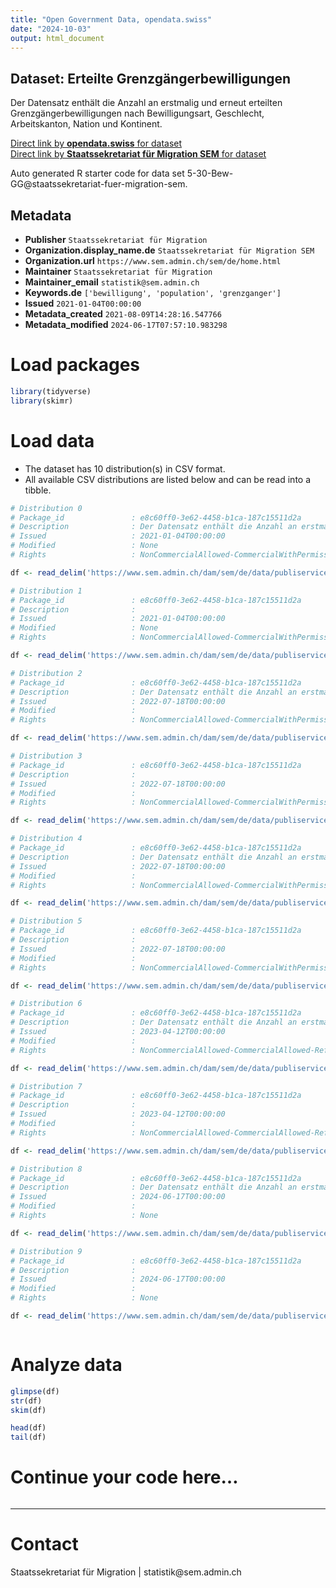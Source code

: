 ```yaml
---
title: "Open Government Data, opendata.swiss"
date: "2024-10-03"
output: html_document
---
```


## Dataset: Erteilte Grenzgängerbewilligungen

Der Datensatz enthält die Anzahl an erstmalig und erneut erteilten Grenzgängerbewilligungen nach Bewilligungsart, Geschlecht, Arbeitskanton, Nation und Kontinent. 

[Direct link by **opendata.swiss** for dataset](https://opendata.swiss/de/dataset/erteilte-grenzgangerbewilligungen)<br>
[Direct link by **Staatssekretariat für Migration SEM** for dataset](https://www.sem.admin.ch/sem/de/home/publiservice/statistik/auslaenderstatistik.html)

Auto generated R starter code for data set 5-30-Bew-GG@staatssekretariat-fuer-migration-sem.

## Metadata

- **Publisher** `Staatssekretariat für Migration`
- **Organization.display_name.de** `Staatssekretariat für Migration SEM`
- **Organization.url** `https://www.sem.admin.ch/sem/de/home.html`
- **Maintainer** `Staatssekretariat für Migration`
- **Maintainer_email** `statistik@sem.admin.ch`
- **Keywords.de** `['bewilligung', 'population', 'grenzganger']`
- **Issued** `2021-01-04T00:00:00`
- **Metadata_created** `2021-08-09T14:28:16.547766`
- **Metadata_modified** `2024-06-17T07:57:10.983298`


# Load packages

```r

library(tidyverse)
library(skimr)

```

# Load data

-   The dataset has 10 distribution(s) in CSV format.
-   All available CSV distributions are listed below and can be read into a tibble.

```r

# Distribution 0
# Package_id               : e8c60ff0-3e62-4458-b1ca-187c15511d2a
# Description              : Der Datensatz enthält die Anzahl an erstmalig und erneut erteilten Grenzgängerbewilligungen nach Bewilligungsart, Geschlecht, Arbeitskanton, Nation und Kontinent im Jahr 2019.
# Issued                   : 2021-01-04T00:00:00
# Modified                 : None
# Rights                   : NonCommercialAllowed-CommercialWithPermission-ReferenceRequired

df <- read_delim('https://www.sem.admin.ch/dam/sem/de/data/publiservice/statistik/auslaenderstatistik/2019/csv/5-30-Bew-GG-d-J-2019.csv.download.csv/5-30-Bew-GG-d-J-2019.csv')

# Distribution 1
# Package_id               : e8c60ff0-3e62-4458-b1ca-187c15511d2a
# Description              : 
# Issued                   : 2021-01-04T00:00:00
# Modified                 : None
# Rights                   : NonCommercialAllowed-CommercialWithPermission-ReferenceRequired

df <- read_delim('https://www.sem.admin.ch/dam/sem/de/data/publiservice/statistik/auslaenderstatistik/2019/csv/5-30-Mouve-Front-f-A-2019.csv.download.csv/5-30-Mouve-Front-f-A-2019.csv')

# Distribution 2
# Package_id               : e8c60ff0-3e62-4458-b1ca-187c15511d2a
# Description              : Der Datensatz enthält die Anzahl an erstmalig und erneut erteilten Grenzgängerbewilligungen nach Bewilligungsart, Geschlecht, Arbeitskanton, Nation und Kontinent im Jahr 2020. 
# Issued                   : 2022-07-18T00:00:00
# Modified                 : 
# Rights                   : NonCommercialAllowed-CommercialWithPermission-ReferenceRequired

df <- read_delim('https://www.sem.admin.ch/dam/sem/de/data/publiservice/statistik/auslaenderstatistik/2020/csv/5-30-Bew-GG-d-J-2020.csv.download.csv/5-30-Bew-GG-d-J-2020.csv')

# Distribution 3
# Package_id               : e8c60ff0-3e62-4458-b1ca-187c15511d2a
# Description              : 
# Issued                   : 2022-07-18T00:00:00
# Modified                 : 
# Rights                   : NonCommercialAllowed-CommercialWithPermission-ReferenceRequired

df <- read_delim('https://www.sem.admin.ch/dam/sem/de/data/publiservice/statistik/auslaenderstatistik/2020/csv/5-30-Mouve-Front-f-A-2020.csv.download.csv/5-30-Mouve-Front-f-A-2020.csv')

# Distribution 4
# Package_id               : e8c60ff0-3e62-4458-b1ca-187c15511d2a
# Description              : Der Datensatz enthält die Anzahl an erstmalig und erneut erteilten Grenzgängerbewilligungen nach Bewilligungsart, Geschlecht, Arbeitskanton, Nation und Kontinent im Jahr 2021.  Anmerkung: Vereinigtes Königreich wird neu den Drittstaaten angegliedert. 
# Issued                   : 2022-07-18T00:00:00
# Modified                 : 
# Rights                   : NonCommercialAllowed-CommercialWithPermission-ReferenceRequired

df <- read_delim('https://www.sem.admin.ch/dam/sem/de/data/publiservice/statistik/auslaenderstatistik/2021/csv/5-30-Bew-GG-d-J-2021.csv.download.csv/5-30-Bew-GG-d-J-2021.csv')

# Distribution 5
# Package_id               : e8c60ff0-3e62-4458-b1ca-187c15511d2a
# Description              : 
# Issued                   : 2022-07-18T00:00:00
# Modified                 : 
# Rights                   : NonCommercialAllowed-CommercialWithPermission-ReferenceRequired

df <- read_delim('https://www.sem.admin.ch/dam/sem/de/data/publiservice/statistik/auslaenderstatistik/2021/csv/5-30-Mouve-Front-f-A-2021.csv.download.csv/5-30-Mouve-Front-f-A-2021.csv')

# Distribution 6
# Package_id               : e8c60ff0-3e62-4458-b1ca-187c15511d2a
# Description              : Der Datensatz enthält die Anzahl an erstmalig und erneut erteilten Grenzgängerbewilligungen nach Bewilligungsart, Geschlecht, Arbeitskanton, Nation und Kontinent im Jahr 2022. 
# Issued                   : 2023-04-12T00:00:00
# Modified                 : 
# Rights                   : NonCommercialAllowed-CommercialAllowed-ReferenceNotRequired

df <- read_delim('https://www.sem.admin.ch/dam/sem/de/data/publiservice/statistik/auslaenderstatistik/2022/csv/5-30-Bew-GG-d-J-2022.csv.download.csv/5-30-Bew-GG-d-J-2022.csv')

# Distribution 7
# Package_id               : e8c60ff0-3e62-4458-b1ca-187c15511d2a
# Description              : 
# Issued                   : 2023-04-12T00:00:00
# Modified                 : 
# Rights                   : NonCommercialAllowed-CommercialAllowed-ReferenceNotRequired

df <- read_delim('https://www.sem.admin.ch/dam/sem/de/data/publiservice/statistik/auslaenderstatistik/2022/csv/5-30-Mouve-Front-f-A-2022.csv.download.csv/5-30-Mouve-Front-f-A-2022.csv')

# Distribution 8
# Package_id               : e8c60ff0-3e62-4458-b1ca-187c15511d2a
# Description              : Der Datensatz enthält die Anzahl an erstmalig und erneut erteilten Grenzgängerbewilligungen nach Bewilligungsart, Geschlecht, Arbeitskanton, Nation und Kontinent im Jahr 2023. 
# Issued                   : 2024-06-17T00:00:00
# Modified                 : 
# Rights                   : None

df <- read_delim('https://www.sem.admin.ch/dam/sem/de/data/publiservice/statistik/auslaenderstatistik/2023/csv/5-30-Bew-GG-d-J-2023.csv.download.csv/5-30-Bew-GG-d-J-2023.csv')

# Distribution 9
# Package_id               : e8c60ff0-3e62-4458-b1ca-187c15511d2a
# Description              : 
# Issued                   : 2024-06-17T00:00:00
# Modified                 : 
# Rights                   : None

df <- read_delim('https://www.sem.admin.ch/dam/sem/de/data/publiservice/statistik/auslaenderstatistik/2023/csv/5-30-Mouve-Front-f-A-2023.csv.download.csv/5-30-Mouve-Front-f-A-2023.csv')



```

# Analyze data

```r

glimpse(df)
str(df)
skim(df)

head(df)
tail(df)

```

# Continue your code here...

```r

```

------------------------------------------------------------------------

# Contact

Staatssekretariat für Migration | statistik@sem.admin.ch
